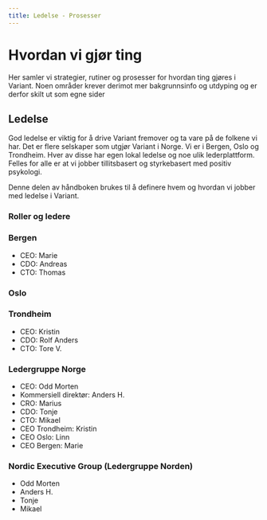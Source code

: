 ```yaml
---
title: Ledelse - Prosesser
---
```



# Hvordan vi gjør ting

Her samler vi strategier, rutiner og prosesser for hvordan ting gjøres i Variant. Noen områder krever derimot mer bakgrunnsinfo og utdyping og er derfor skilt ut som egne sider

<ProcessMenu />

## Ledelse

God ledelse er viktig for å drive Variant fremover og ta vare på de folkene vi har.
Det er flere selskaper som utgjør Variant i Norge. Vi er i Bergen, Oslo og Trondheim.
Hver av disse har egen lokal ledelse og noe ulik lederplattform. Felles for alle er
at vi jobber tillitsbasert og styrkebasert med positiv psykologi.

Denne delen av håndboken brukes til å definere hvem og hvordan vi jobber med ledelse
i Variant.

### Roller og ledere

### Bergen

- CEO: Marie
- CDO: Andreas
- CTO: Thomas

### Oslo

<OsloLedelse />

### Trondheim

- CEO: Kristin
- CDO: Rolf Anders
- CTO: Tore V.

### Ledergruppe Norge

- CEO: Odd Morten
- Kommersiell direktør: Anders H.
- CRO: Marius
- CDO: Tonje
- CTO: Mikael
- CEO Trondheim: Kristin
- CEO Oslo: Linn
- CEO Bergen: Marie

### Nordic Executive Group (Ledergruppe Norden)

- Odd Morten
- Anders H.
- Tonje
- Mikael
